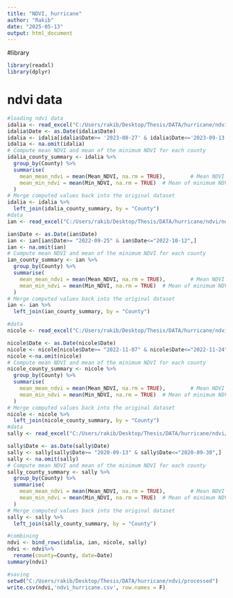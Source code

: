 ```yaml
---
title: "NDVI, hurricane"
author: "Rakib"
date: "2025-05-13"
output: html_document
---
```


#library
```r
library(readxl)
library(dplyr)
```

# ndvi data
```r
#loading ndvi data
idalia <- read_excel("C:/Users/rakib/Desktop/Thesis/DATA/hurricane/ndvi/ndvi_idalia.xlsx")
idalia$Date <- as.Date(idalia$Date)
idalia <- idalia[idalia$Date>= '2023-08-27' & idalia$Date<='2023-09-13',]
idalia <- na.omit(idalia)
# Compute mean NDVI and mean of the minimum NDVI for each county
idalia_county_summary <- idalia %>%
  group_by(County) %>%
  summarise(
    mean_mean_ndvi = mean(Mean_NDVI, na.rm = TRUE),        # Mean NDVI over 18 days
    mean_min_ndvi = mean(Min_NDVI, na.rm = TRUE)  # Mean of minimum NDVI
  )
# Merge computed values back into the original dataset
idalia <- idalia %>%
  left_join(idalia_county_summary, by = "County")
#data
ian <- read_excel("C:/Users/rakib/Desktop/Thesis/DATA/hurricane/ndvi/ndvi_ian.xlsx")

ian$Date <- as.Date(ian$Date)
ian <- ian[ian$Date>= "2022-09-25" & ian$Date<="2022-10-12",]
ian <- na.omit(ian)
# Compute mean NDVI and mean of the minimum NDVI for each county
ian_county_summary <- ian %>%
  group_by(County) %>%
  summarise(
    mean_mean_ndvi = mean(Mean_NDVI, na.rm = TRUE),        # Mean NDVI over 18 days
    mean_min_ndvi = mean(Min_NDVI, na.rm = TRUE)  # Mean of minimum NDVI
  )
# Merge computed values back into the original dataset
ian <- ian %>%
  left_join(ian_county_summary, by = "County")

#data
nicole <- read_excel("C:/Users/rakib/Desktop/Thesis/DATA/hurricane/ndvi/ndvi_nicole.xlsx")

nicole$Date <- as.Date(nicole$Date)
nicole <- nicole[nicole$Date>= "2022-11-07" & nicole$Date<="2022-11-24",]
nicole <-na.omit(nicole)
# Compute mean NDVI and mean of the minimum NDVI for each county
nicole_county_summary <- nicole %>%
  group_by(County) %>%
  summarise(
    mean_mean_ndvi = mean(Mean_NDVI, na.rm = TRUE),        # Mean NDVI over 18 days
    mean_min_ndvi = mean(Min_NDVI, na.rm = TRUE)  # Mean of minimum NDVI
  )
# Merge computed values back into the original dataset
nicole <- nicole %>%
  left_join(nicole_county_summary, by = "County")
#data
sally <- read_excel("C:/Users/rakib/Desktop/Thesis/DATA/hurricane/ndvi/ndvi_sally.xlsx")

sally$Date <- as.Date(sally$Date)
sally <- sally[sally$Date>= "2020-09-13" & sally$Date<="2020-09-30",]
sally <- na.omit(sally)
# Compute mean NDVI and mean of the minimum NDVI for each county
sally_county_summary <- sally %>%
  group_by(County) %>%
  summarise(
    mean_mean_ndvi = mean(Mean_NDVI, na.rm = TRUE),        # Mean NDVI over 18 days
    mean_min_ndvi = mean(Min_NDVI, na.rm = TRUE)  # Mean of minimum NDVI
  )
# Merge computed values back into the original dataset
sally <- sally %>%
  left_join(sally_county_summary, by = "County")

#combining
ndvi <- bind_rows(idalia, ian, nicole, sally)
ndvi <- ndvi%>%
  rename(county=County, date=Date)
summary(ndvi)

#saving
setwd("C:/Users/rakib/Desktop/Thesis/DATA/hurricane/ndvi/processed")
write.csv(ndvi,'ndvi_hurricane.csv', row.names = F)

```


